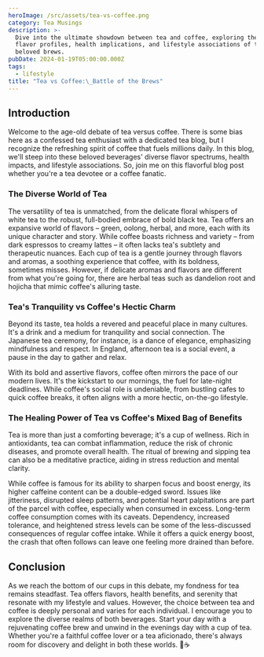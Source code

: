 ```yaml
---
heroImage: /src/assets/tea-vs-coffee.png
category: Tea Musings
description: >-
  Dive into the ultimate showdown between tea and coffee, exploring the vast
  flavor profiles, health implications, and lifestyle associations of these
  beloved brews.
pubDate: 2024-01-19T05:00:00.000Z
tags:
  - lifestyle
title: "Tea vs Coffee:\_Battle of the Brews"
---
```


## Introduction

Welcome to the age-old debate of tea versus coffee. There is some bias here as a confessed tea enthusiast with a dedicated tea blog, but I recognize the refreshing spirit of coffee that fuels millions daily. In this blog, we'll steep into these beloved beverages' diverse flavor spectrums, health impacts, and lifestyle associations. So, join me on this flavorful blog post whether you're a tea devotee or a coffee fanatic.

### The Diverse World of Tea

The versatility of tea is unmatched, from the delicate floral whispers of white tea to the robust, full-bodied embrace of bold black tea. Tea offers an expansive world of flavors – green, oolong, herbal, and more, each with its unique character and story. While coffee boasts richness and variety – from dark espressos to creamy lattes – it often lacks tea's subtlety and therapeutic nuances. Each cup of tea is a gentle journey through flavors and aromas, a soothing experience that coffee, with its boldness, sometimes misses. However, if delicate aromas and flavors are different from what you're going for, there are herbal teas such as dandelion root and hojicha that mimic coffee's alluring taste.

### Tea's Tranquility vs Coffee's Hectic Charm

Beyond its taste, tea holds a revered and peaceful place in many cultures. It's a drink and a medium for tranquility and social connection. The Japanese tea ceremony, for instance, is a dance of elegance, emphasizing mindfulness and respect. In England, afternoon tea is a social event, a pause in the day to gather and relax.

With its bold and assertive flavors, coffee often mirrors the pace of our modern lives. It's the kickstart to our mornings, the fuel for late-night deadlines. While coffee's social role is undeniable, from bustling cafes to quick coffee breaks, it often aligns with a more hectic, on-the-go lifestyle.

### The Healing Power of Tea vs Coffee's Mixed Bag of Benefits

Tea is more than just a comforting beverage; it's a cup of wellness. Rich in antioxidants, tea can combat inflammation, reduce the risk of chronic diseases, and promote overall health. The ritual of brewing and sipping tea can also be a meditative practice, aiding in stress reduction and mental clarity.

While coffee is famous for its ability to sharpen focus and boost energy, its higher caffeine content can be a double-edged sword. Issues like jitteriness, disrupted sleep patterns, and potential heart palpitations are part of the parcel with coffee, especially when consumed in excess. Long-term coffee consumption comes with its caveats. Dependency, increased tolerance, and heightened stress levels can be some of the less-discussed consequences of regular coffee intake. While it offers a quick energy boost, the crash that often follows can leave one feeling more drained than before.

## Conclusion

As we reach the bottom of our cups in this debate, my fondness for tea remains steadfast. Tea offers flavors, health benefits, and serenity that resonate with my lifestyle and values. However, the choice between tea and coffee is deeply personal and varies for each individual. I encourage you to explore the diverse realms of both beverages. Start your day with a rejuvenating coffee brew and unwind in the evenings day with a cup of tea. Whether you're a faithful coffee lover or a tea aficionado, there's always room for discovery and delight in both these worlds. 🍵☕
